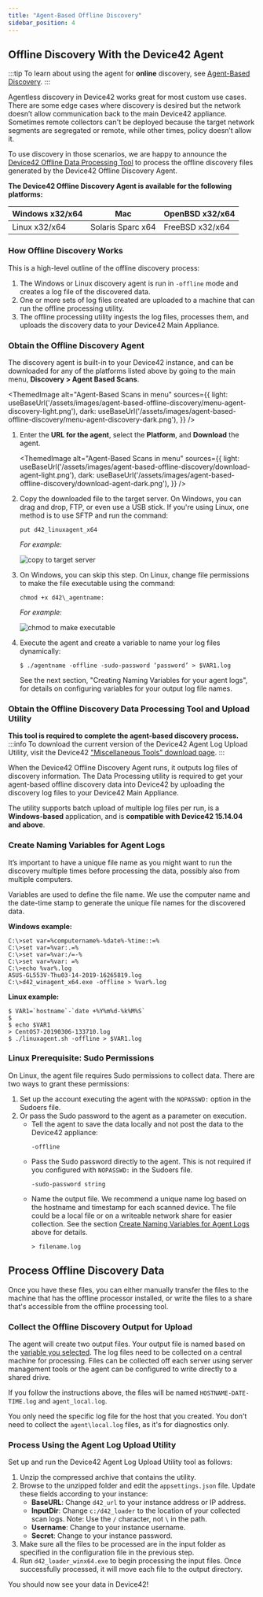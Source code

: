 ```yaml
---
title: "Agent-Based Offline Discovery"
sidebar_position: 4
---
```



## Offline Discovery With the Device42 Agent

:::tip
To learn about using the agent for **online** discovery, see [Agent-Based Discovery](agent-based-discovery.md).
:::

Agentless discovery in Device42 works great for most custom use cases. There are some edge cases where discovery is desired but the network doesn’t allow communication back to the main Device42 appliance. Sometimes remote collectors can't be deployed because the target network segments are segregated or remote, while other times, policy doesn’t allow it.

To use discovery in those scenarios, we are happy to announce the [Device42 Offline Data Processing Tool](#obtain-the-offline-discovery-data-processing-toolupload-utility) to process the offline discovery files generated by the Device42 Offline Discovery Agent. 

**The Device42 Offline Discovery Agent is available for the following platforms:**

| Windows x32/x64 | Mac                 | OpenBSD x32/x64     |
|-----------------|---------------------|---------------------|
| Linux x32/x64   | Solaris Sparc x64   | FreeBSD x32/x64     |

### How Offline Discovery Works

This is a high-level outline of the offline discovery process:

1. The Windows or Linux discovery agent is run in `-offline` mode and creates a log file of the discovered data.
2. One or more sets of log files created are uploaded to a machine that can run the offline processing utility.
3. The offline processing utility ingests the log files, processes them, and uploads the discovery data to your Device42 Main Appliance.

### Obtain the Offline Discovery Agent

The discovery agent is built-in to your Device42 instance, and can be downloaded for any of the platforms listed above by going to the main menu, **Discovery > Agent Based Scans**. 

<ThemedImage
  alt="Agent-Based Scans in menu"
  sources={{
    light: useBaseUrl('/assets/images/agent-based-offline-discovery/menu-agent-discovery-light.png'),
    dark: useBaseUrl('/assets/images/agent-based-offline-discovery/menu-agent-discovery-dark.png'),
  }}
/>

1. Enter the **URL for the agent**, select the **Platform**, and **Download** the agent. 

    <ThemedImage
    alt="Agent-Based Scans in menu"
    sources={{
        light: useBaseUrl('/assets/images/agent-based-offline-discovery/download-agent-light.png'),
        dark: useBaseUrl('/assets/images/agent-based-offline-discovery/download-agent-dark.png'),
    }}
    />   

2. Copy the downloaded file to the target server. On Windows, you can drag and drop, FTP, or even use a USB stick. If you're using Linux, one method is to use SFTP and run the command:
    ```
    put d42_linuxagent_x64
    ```
   _For example:_

   ![copy to target server](/assets/images/agent-based-offline-discovery/copy_to_target_server.png)

3. On Windows, you can skip this step. On Linux, change file permissions to make the file executable using the command:
    ```
    chmod +x d42\_agentname: 
    ```
    _For example:_

    ![chmod to make executable](/assets/images/agent-based-offline-discovery/chmod_make_executable.png)

4. Execute the agent and create a variable to name your log files dynamically:
    ```
    $ ./agentname -offline -sudo-password ‘password’ > $VAR1.log
    ```
    See the next section, "Creating Naming Variables for your agent logs", for details on configuring variables for your output log file names.

### Obtain the Offline Discovery Data Processing Tool and Upload Utility

**This tool is required to complete the agent-based discovery process.**
:::info
To download the current version of the Device42 Agent Log Upload Utility, visit the Device42 ["Miscellaneous Tools" download page](https://www.device42.com/miscellaneous-tools/).
:::

When the Device42 Offline Discovery Agent runs, it outputs log files of discovery information. The Data Processing utility is required to get your agent-based offline discovery data into Device42 by uploading the discovery log files to your Device42 Main Appliance.

The utility supports batch upload of multiple log files per run, is a **Windows-based** application, and is **compatible with Device42 15.14.04 and above**.

### Create Naming Variables for Agent Logs

It’s important to have a unique file name as you might want to run the discovery multiple times before processing the data, possibly also from multiple computers. 

Variables are used to define the file name. We use the computer name and the date-time stamp to generate the unique file names for the discovered data.

**Windows example:**
```
C:\>set var=%computername%-%date%-%time::=%
C:\>set var=%var:.=%
C:\>set var=%var:/=-%
C:\>set var=%var: =%
C:\>echo %var%.log
ASUS-GL553V-Thu03-14-2019-16265819.log
C:\>d42_winagent_x64.exe -offline > %var%.log
```

**Linux example:**
```
$ VAR1=`hostname`-`date +%Y%m%d-%k%M%S`
$ 
$ echo $VAR1
> CentOS7-20190306-133710.log
$ ./linuxagent.sh -offline > $VAR1.log
```

### Linux Prerequisite: Sudo Permissions

On Linux, the agent file requires Sudo permissions to collect data. There are two ways to grant these permissions:

1. Set up the account executing the agent with the `NOPASSWD:` option in the Sudoers file.
2. Or pass the Sudo password to the agent as a parameter on execution.
    - Tell the agent to save the data locally and not post the data to the Device42 appliance:
        ```
        -offline
        ```
    - Pass the Sudo password directly to the agent. This is not required if you configured with `NOPASSWD:` in the Sudoers file.
        ```
        -sudo-password string
        ```
    - Name the output file. We recommend a unique name log based on the hostname and timestamp for each scanned device. The file could be a local file or on a writeable network share for easier collection. See the section [Create Naming Variables for Agent Logs](#create-naming-variables-for-agent-logs) above for details.
        ```
        > filename.log
        ```
       
## Process Offline Discovery Data

Once you have these files, you can either manually transfer the files to the machine that has the offline processor installed, or write the files to a share that's accessible from the offline processing tool.

### Collect the Offline Discovery Output for Upload

The agent will create two output files. Your output file is named based on the [variable you selected](#create-naming-variables-for-agent-logs). The log files need to be collected on a central machine for processing. Files can be collected off each server using server management tools or the agent can be configured to write directly to a shared drive. 

If you follow the instructions above, the files will be named `HOSTNAME-DATE-TIME.log` and `agent_local.log`.

You only need the specific log file for the host that you created. You don't need to collect the `agent\local.log` files, as it's for diagnostics only.

### Process Using the Agent Log Upload Utility

Set up and run the Device42 Agent Log Upload Utility tool as follows:

1. Unzip the compressed archive that contains the utility.
2. Browse to the unzipped folder and edit the `appsettings.json` file. Update these fields according to your instance:
   - **BaseURL**: Change `d42_url` to your instance address or IP address.
   - **InputDir**: Change `c:/d42_loader` to the location of your collected scan logs. Note: Use the `/` character, not `\` in the path.
   - **Username**: Change to your instance username.
   - **Secret**: Change to your instance password.
3. Make sure all the files to be processed are in the input folder as specified in the configuration file in the previous step.
4. Run `d42_loader_winx64.exe` to begin processing the input files. Once successfully processed, it will move each file to the output directory.
   
You should now see your data in Device42!
